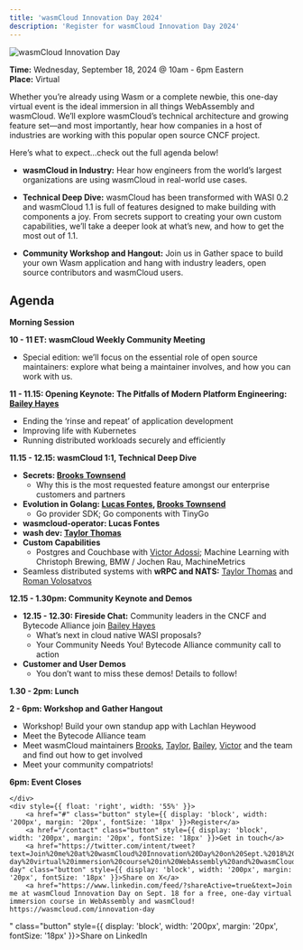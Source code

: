 ```yaml
---
title: 'wasmCloud Innovation Day 2024'
description: 'Register for wasmCloud Innovation Day 2024'
---
```


![wasmCloud Innovation Day](../../../static/pages/home/innovation-day/innovation-day.png)


**Time:** Wednesday, September 18, 2024 @ 10am - 6pm Eastern  
**Place:** Virtual

Whether you’re already using Wasm or a complete newbie, this one-day virtual event is the ideal immersion in all things WebAssembly and wasmCloud. We’ll explore wasmCloud’s technical architecture and growing feature set&mdash;and most importantly, hear how companies in a host of industries are working with this popular open source CNCF project.

Here’s what to expect…check out the full agenda below!

* **wasmCloud in Industry:** Hear how engineers from the world’s largest organizations are using wasmCloud in real-world use cases.

* **Technical Deep Dive:** wasmCloud has been transformed with WASI 0.2 and wasmCloud 1.1 is full of features designed to make building with components a joy. From secrets support to creating your own custom capabilities, we’ll take a deeper look at what’s new, and how to get the most out of 1.1.

* **Community Workshop and Hangout:** Join us in Gather space to build your own Wasm application and hang with industry leaders, open source contributors and wasmCloud users.

<div style={{ display: 'table', width: `1200px`, paddingTop: '20px' }}>
    <div style={{ float: 'left', width: '40%' }}>
        <h2>Agenda</h2>

**Morning Session** 

**10 - 11 ET: wasmCloud Weekly Community Meeting**

- Special edition: we’ll focus on the essential role of open source maintainers: explore what being a maintainer involves, and how you can work with us.

**11 - 11.15: Opening Keynote:** **The Pitfalls of Modern Platform Engineering: [Bailey Hayes](https://github.com/ricochet)**

- Ending the ‘rinse and repeat’ of application development
- Improving life with Kubernetes
- Running distributed workloads securely and efficiently

**11.15 - 12.15: wasmCloud 1:1, Technical Deep Dive**

- **Secrets: [Brooks Townsend](https://github.com/brooksmtownsend)**
    - Why this is the most requested feature amongst our enterprise customers and partners
- **Evolution in Golang: [Lucas Fontes](https://github.com/lxfontes), [Brooks Townsend](https://github.com/brooksmtownsend)**
    - Go provider SDK; Go components with TinyGo
- **wasmcloud-operator: Lucas Fontes**
- **wash dev: [Taylor Thomas](https://github.com/thomastaylor312)**
- **Custom Capabilities**
    - Postgres and Couchbase with [Victor Adossi](https://github.com/t3hmrman); Machine Learning with Christoph Brewing, BMW / Jochen Rau, MachineMetrics
- Seamless distributed systems with **wRPC and NATS:** [Taylor Thomas](https://github.com/thomastaylor312) and [Roman Volosatvos](https://github.com/rvolosatovs)

**12.15 - 1.30pm: Community Keynote and Demos**

- **12.15 - 12.30: Fireside Chat:** Community leaders in the CNCF and Bytecode Alliance join [Bailey Hayes](https://github.com/ricochet)
    - What’s next in cloud native WASI proposals?
    - Your Community Needs You! Bytecode Alliance community call to action
- **Customer and User Demos**
    - You don’t want to miss these demos! Details to follow!

**1.30 - 2pm: Lunch**

**2 - 6pm: Workshop and Gather Hangout**

- Workshop! Build your own standup app with Lachlan Heywood
- Meet the Bytecode Alliance team
- Meet wasmCloud maintainers [Brooks](https://github.com/brooksmtownsend), [Taylor](https://github.com/thomastaylor312), [Bailey](https://github.com/ricochet), [Victor](https://github.com/t3hmrman) and the team and find out how to get involved
- Meet your community compatriots!

**6pm: Event Closes**

    </div>
    <div style={{ float: 'right', width: '55%' }}>
        <a href="#" class="button" style={{ display: 'block', width: '200px', margin: '20px', fontSize: '18px' }}>Register</a>
        <a href="/contact" class="button" style={{ display: 'block', width: '200px', margin: '20px', fontSize: '18px' }}>Get in touch</a>
        <a href="https://twitter.com/intent/tweet?text=Join%20me%20at%20wasmCloud%20Innovation%20Day%20on%20Sept.%2018%20for%20a%20free%2C%20one-day%20virtual%20immersion%20course%20in%20WebAssembly%20and%20wasmCloud!%20https%3A%2F%2Fwasmcloud.com%2Finnovation-day" class="button" style={{ display: 'block', width: '200px', margin: '20px', fontSize: '18px' }}>Share on X</a>
        <a href="https://www.linkedin.com/feed/?shareActive=true&text=Join me at wasmCloud Innovation Day on Sept. 18 for a free, one-day virtual immersion course in WebAssembly and wasmCloud! https://wasmcloud.com/innovation-day 
" class="button" style={{ display: 'block', width: '200px', margin: '20px', fontSize: '18px' }}>Share on LinkedIn</a>
    </div>    
</div> 






